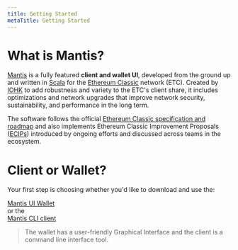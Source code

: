 ```yaml
---
title: Getting Started
metaTitle: Getting Started
---
```


# What is Mantis?

[Mantis](https://mantisclient.io) is a fully featured **client and wallet UI**, developed from the ground up and written in [Scala](https://www.scala-lang.org/) for the [Ethereum Classic](http://ethereumclassic.org/) network (ETC). Created by [IOHK](http://iohk.io/) to add robustness and variety to the ETC's client share, it includes optimizations and network upgrades that improve network security, sustainability, and performance in the long term.

The software follows the official [Ethereum Classic specification and roadmap](https://ethereumclassic.org/knowledge/roadmap) and also implements Ethereum Classic Improvement Proposals ([ECIPs](https://ecips.ethereumclassic.org/)) introduced by ongoing efforts and discussed across teams in the ecosystem.


# Client or Wallet?

Your first step is choosing whether you'd like to download and use the:

[Mantis UI Wallet](wallet-quickstart)   
or the  
[Mantis CLI client](client-quickstart)

> The wallet has a user-friendly Graphical Interface and the client is a command line interface tool.
